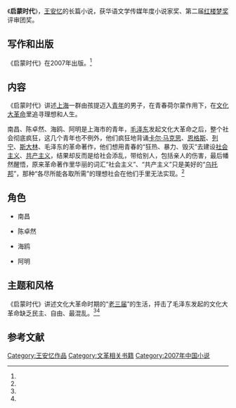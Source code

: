 {{otheruses|subject=王安忆的长篇小说《启蒙时代》|other=欧洲历史上的一个时代|启蒙时代}}
{{Infobox Book 
|图像      = <!-- [[File:|200px]] -->
|图像说明  = 
|书名      = 《启蒙时代》
|作者      = [[王安忆|王安忆]]
|原名      = 
|译者      = 
|插图      = 
|封面设计  = 
|出版地    = {{CHNML}}
|语言      = [[简体中文|简体中文]]
|系列      = 
|题材      = 
|类型      = [[长篇小说|长篇小说]]
|出版者    = 人民文学出版社
|出版日期  = 2007年4月1日
|中文版    = 
|媒介      = [[印刷|印刷]]（平装书）
|页数      = 312
|开本      = 
|isbn      = 9787020060351
|oclc      = 
|杜威十进制图书分类法= 
|美国国会图书馆图书分类法= 
|上一部作品= 
|下一部作品= 
|引用      = 
|被引用    = 
}}

《'''启蒙时代'''》，[[王安忆|王安忆]]的长篇小说，获华语文学传媒年度小说家奖、第二届[[红楼梦奖|红楼梦奖]]评审团奖。

==写作和出版==
《启蒙时代》在2007年出版。<ref name="at" />

==内容==
《启蒙时代》讲述[[上海|上海]]一群由孩提迈入[[青年|青年]]的男子，在青春荷尔蒙作用下，在[[文化大革命|文化大革命]]里追寻理想和人生。

南昌、陈卓然、海鸥、阿明是上海市的青年，[[毛泽东|毛泽东]]发起文化大革命之后，整个社会彻底疯狂，这几个青年也不例外，他们疯狂地背诵[[卡尔·马克思|卡尔·马克思]]、[[恩格斯|恩格斯]]、[[列宁|列宁]]、[[斯大林|斯大林]]、毛泽东的革命著作，他们想用青春的“狂热、暴力、毁灭”去建设[[社会主义|社会主义]]、[[共产主义|共产主义]]，结果却反而是给社会添乱，带给别人，包括亲人的伤害，最后幡然醒悟，原来革命著作里华丽的词汇“社会主义”、“共产主义”只是美好的“[[乌托邦|乌托邦]]”，那种“各尽所能各取所需”的理想社会在他们手里无法实现。<ref name="fox" />

==角色==
*南昌

*陈卓然

*海鸥

*阿明

==主题和风格==
《启蒙时代》讲述文化大革命时期的“[[老三届|老三届]]”的生活，抨击了毛泽东发起的文化大革命缺乏民主、自由、最混乱。<ref name="at" /><ref name="bee" />

==参考文献==
{{reflist|refs=
<ref name="at" >{{cite web |url=http://culture.people.com.cn/GB/42223/148686/148689/8938400.html |title=王安忆的《启蒙时代》 |accessdate=2007 |publisher=人民日报 |work= |language=zh-hans |archive-date=2016-03-04 |archive-url=https://web.archive.org/web/20160304084747/http://culture.people.com.cn/GB/42223/148686/148689/8938400.html |dead-url=no }}</ref>

<ref name="bee" >{{cite web |url=http://dzrb.dzwww.com/dazk/dzds/200706/t20070629_2316272.htm |title=王安忆的《启蒙时代》 |accessdate= |publisher=大众网 |work= |language=zh-hans |archive-url=https://web.archive.org/web/20110916202719/http://dzrb.dzwww.com/dazk/dzds/200706/t20070629_2316272.htm |archive-date=2011-09-16 |dead-url=yes }}</ref>

<ref name="fox" >{{cite web |url=http://www.chinawriter.com.cn/2007/2007-05-24/45061.html |title=王安忆的《启蒙时代》 |accessdate=2007 |publisher=中国作家网 |work= |language=zh-hans |archive-date=2019-06-09 |archive-url=https://web.archive.org/web/20190609124828/http://www.chinawriter.com.cn/2007/2007-05-24/45061.html |dead-url=no }}</ref>
}}

{{王安忆作品}}
{{紅樓夢獎|第二屆}}
{{文革题材作品}}
{{DEFAULTSORT:Q启}}
[[Category:王安忆作品|Category:王安忆作品]]
[[Category:文革相关书籍|Category:文革相关书籍]]
[[Category:2007年中国小说|Category:2007年中国小说]]
